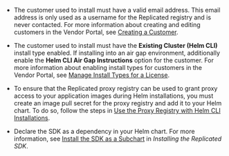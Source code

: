 * The customer used to install must have a valid email address. This email address is only used as a username for the Replicated registry and is never contacted. For more information about creating and editing customers in the Vendor Portal, see [Creating a Customer](/vendor/releases-creating-customer).

* The customer used to install must have the **Existing Cluster (Helm CLI)** install type enabled. If installing into an air gap environment, additionally enable the **Helm CLI Air Gap Instructions** option for the customer. For more information about enabling install types for customers in the Vendor Portal, see [Manage Install Types for a License](licenses-install-types).

* To ensure that the Replicated proxy registry can be used to grant proxy access to your application images during Helm installations, you must create an image pull secret for the proxy registry and add it to your Helm chart. To do so, follow the steps in [Use the Proxy Registry with Helm CLI Installations](/vendor/helm-image-registry).

* Declare the SDK as a dependency in your Helm chart. For more information, see [Install the SDK as a Subchart](replicated-sdk-installing#install-the-sdk-as-a-subchart) in _Installing the Replicated SDK_.
